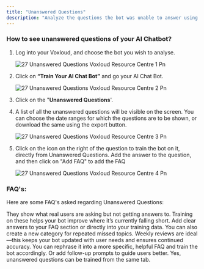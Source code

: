 ```yaml
---
title: "Unanswered Questions"
description: "Analyze the questions the bot was unable to answer using Unanswered Questions."
---
```


### **How to see unanswered questions of your AI Chatbot?**

1. Log into your  Voxloud, and choose the bot you wish to analyse.

   ![27 Unanswered Questions  Voxloud Resource Centre 1 Pn](/images/how-botpenguin-works/unanswered-questions/27.unanswered_questions__Voxloud_resource_centre-1.png)
2. Click on **“Train Your AI Chat Bot”** and go your AI Chat Bot.

   ![27 Unanswered Questions  Voxloud Resource Centre 2 Pn](/images/how-botpenguin-works/unanswered-questions/27.unanswered_questions__Voxloud_resource_centre-2.png)
3. Click on the "**Unanswered Questions**'.
4. A list of all the unanswered questions will be visible on the screen. You can choose the date ranges for which the questions are to be shown, or download the same using the export button.

   ![27 Unanswered Questions  Voxloud Resource Centre 3 Pn](/images/how-botpenguin-works/unanswered-questions/27.unanswered_questions__Voxloud_resource_centre-3.png)
5. Click on the icon on the right of the question to train the bot on it, directly from Unanswered Questions. Add the answer to the question, and then click on "Add FAQ" to add the FAQ

   ![27 Unanswered Questions  Voxloud Resource Centre 4 Pn](/images/how-botpenguin-works/unanswered-questions/27.unanswered_questions__Voxloud_resource_centre-4.png)

### **FAQ's:**

Here are some FAQ's asked regarding Unanswered Questions:

<AccordionGroup>
  <Accordion title="Why are unanswered questions important for training?">
    They show what real users are asking but not getting answers to. Training on these helps your bot improve where it’s currently falling short.
  </Accordion>
  <Accordion title="What is the best way to respond to a missed question?">
    Add clear answers to your FAQ section or directly into your training data. You can also create a new category for repeated missed topics.
  </Accordion>
  <Accordion title="How often should I check for unanswered questions?">
    Weekly reviews are ideal—this keeps your bot updated with user needs and ensures continued accuracy.
  </Accordion>
  <Accordion title="What if unanswered question is too broad or vague?">
    You can rephrase it into a more specific, helpful FAQ and train the bot accordingly. Or add follow-up prompts to guide users better.
  </Accordion>
  <Accordion title="Can I train unanswered questions from the same tab?">
    Yes, unanswered questions can be trained from the same tab.
  </Accordion>
</AccordionGroup>

 